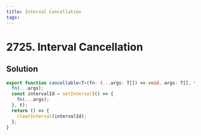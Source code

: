 ```yaml
---
title: Interval Cancellation
tags:
---
```


# 2725. Interval Cancellation

<Badges>
<LevelBadge level="easy" />

</Badges>

## Solution

```typescript filename="solution.ts" copy
export function cancellable<T>(fn: (...args: T[]) => void, args: T[], t: number): () => void {
  fn(...args);
  const intervalId = setInterval(() => {
    fn(...args);
  }, t);
  return () => {
    clearInterval(intervalId);
  };
}
```

<ProblemLink
  codingSite="leetcode"
  href="https://leetcode.com/problems/interval-cancellation"
  title="Interval Cancellation"
/>
